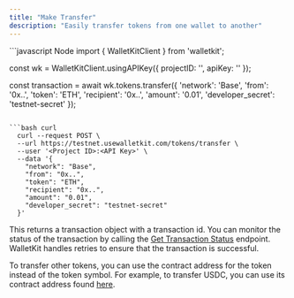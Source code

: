 ```yaml
---
title: "Make Transfer"
description: "Easily transfer tokens from one wallet to another"
---
```


<CodeGroup>
```javascript Node
import { WalletKitClient } from 'walletkit';

const wk = WalletKitClient.usingAPIKey({
  projectID: '<Project ID>',
  apiKey: '<API Key>'
});

const transaction = await wk.tokens.transfer({
  'network': 'Base',
  'from': '0x..',
  'token': 'ETH',
  'recipient': '0x..',
  'amount': '0.01',
  'developer_secret': 'testnet-secret'
});
```

```bash curl
  curl --request POST \
  --url https://testnet.usewalletkit.com/tokens/transfer \
  --user '<Project ID>:<API Key>' \
  --data '{
    "network": "Base",
    "from": "0x..",
    "token": "ETH",
    "recipient": "0x..",
    "amount": "0.01",
    "developer_secret": "testnet-secret"
  }'
```
</CodeGroup>

This returns a transaction object with a transaction id. You can monitor the status of the transaction by calling the
[Get Transaction Status](/api-reference/transactions/transaction-status-by-id) endpoint. WalletKit handles retries to
ensure that the transaction is successful.

To transfer other tokens, you can use the contract address for the token instead of the token symbol. For example, to
transfer USDC, you can use its contract address found [here](https://www.circle.com/en/multichain-usdc).